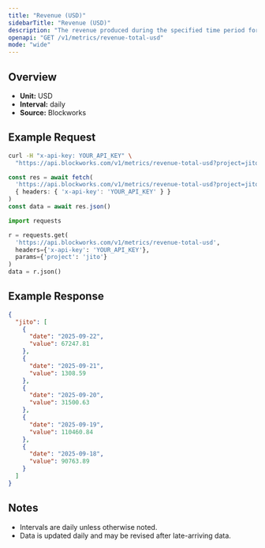 ```yaml
---
title: "Revenue (USD)"
sidebarTitle: "Revenue (USD)"
description: "The revenue produced during the specified time period for given project."
openapi: "GET /v1/metrics/revenue-total-usd"
mode: "wide"
---
```


## Overview

- **Unit:** USD
- **Interval:** daily
- **Source:** Blockworks

## Example Request

<CodeGroup>

```bash cURL
curl -H "x-api-key: YOUR_API_KEY" \
  "https://api.blockworks.com/v1/metrics/revenue-total-usd?project=jito"
```

```typescript TypeScript
const res = await fetch(
  'https://api.blockworks.com/v1/metrics/revenue-total-usd?project=jito',
  { headers: { 'x-api-key': 'YOUR_API_KEY' } }
)
const data = await res.json()
```

```python Python
import requests

r = requests.get(
  'https://api.blockworks.com/v1/metrics/revenue-total-usd',
  headers={'x-api-key': 'YOUR_API_KEY'},
  params={'project': 'jito'}
)
data = r.json()
```

</CodeGroup>

## Example Response

```json
{
  "jito": [
    {
      "date": "2025-09-22",
      "value": 67247.81
    },
    {
      "date": "2025-09-21",
      "value": 1308.59
    },
    {
      "date": "2025-09-20",
      "value": 31500.63
    },
    {
      "date": "2025-09-19",
      "value": 110460.84
    },
    {
      "date": "2025-09-18",
      "value": 90763.89
    }
  ]
}
```

## Notes
- Intervals are daily unless otherwise noted.
- Data is updated daily and may be revised after late-arriving data.